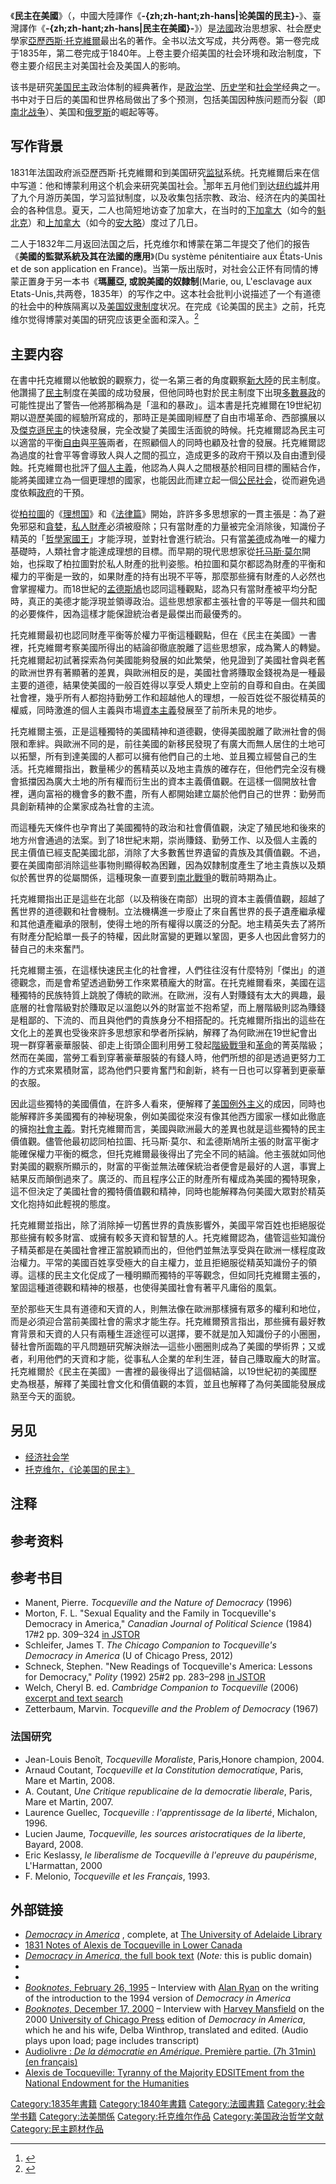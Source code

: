 {{noteTA
|T=zh-hans:论美国的民主; zh-hant:民主在美國;
|1=zh-hans:论美国的民主; zh-hant:民主在美國;
|2=zh-cn:亚历西斯·德·托克维尔;zh-hk:亞歷西斯·德·托克維爾;zh-tw:亞歷西斯·德·托克維爾; 
|3=zh-cn:亚历西斯;zh-hk:亞歷西斯;zh-tw:亞歷西斯; 
|4=zh-cn:托克维尔;zh-hk:托克維爾;zh-tw:托克維爾; 
}}
{{Infobox Book 
|书名      = Democracy in America
|图像      = [[File:_Democracy_in_America_by_Alexis_de_Tocqueville_title_page.jpg|200px]]
|图像说明  = 封面
|作者      = [[亞歷西斯·托克維爾|夏尔·亚历西斯·德·托克维尔 Charles Alexis de Tocqueville]]
|原名      =  De la démocratie en Amérique
|译者      =  周明圣
|插图      = 
|封面设计  = 
|出版地    = 法国
|语言      = [[法語|法語]]
|系列      = 
|题材      = 
|类型      = 论著
|出版者    = 桑德斯和奥特利（伦敦）
|出版日期  = 1835年-1840年
|中文版    = 中华书局2014年出版
|媒介      = [[印刷|印刷]]（平装书）
|页数      = 961页
|开本      = 1/32
|isbn      = 978-7-101-09873-0
|oclc      = 
|杜威十进制图书分类法= 
|美国国会图书馆图书分类法= 
|上一部作品= 
|下一部作品= 
|引用      = 
|被引用    = 
}}
《'''民主在美國'''》（{{lang-fr|''De la démocratie en Amérique''}}，中國大陸譯作《'''-{zh;zh-hant;zh-hans|论美国的民主}-'''》、臺灣譯作《'''-{zh;zh-hant;zh-hans|民主在美國}-'''》{{NoteTag|1=完整的英语译法应为《On the Democracy in America》，即《-{zh;zh-hant;zh-hans|论美国的民主}-》。然而20世纪后的英语学者通常将其简称为《Democracy in America》，部分汉语翻译受到此影响便将此书译成了《民主在美国》。}}）是[[法國|法國]]政治思想家、社会歷史學家[[亞歷西斯·托克維爾|亞歷西斯·托克維爾]]最出名的著作。全书以法文写成，共分两卷。第一卷完成于1835年，第二卷完成于1840年。上卷主要介绍美国的社会环境和政治制度，下卷主要介绍民主对美国社会及美国人的影响。

该书是研究[[美国|美国]][[民主|民主]]政治体制的經典著作，是[[政治学|政治学]]、[[历史学|历史学]]和[[社会学|社会学]]经典之一。书中对于日后的美国和世界格局做出了多个预测，包括美国因种族问题而分裂（即[[南北战争|南北战争]]）、美国和[[俄罗斯|俄罗斯]]的崛起等等。

==写作背景==
1831年法国政府派亞歷西斯·托克維爾和{{link-en|古斯塔夫·德·博蒙|M. Gustave de Beaumont}}到美国研究[[监狱|监狱]]系统。托克維爾后来在信中写道：他和博蒙利用这个机会来研究美国社会。<ref>{{cite web|last=Johri|first=Vikram|title='Alexis de Tocqueville': the first French critic of the US|url=http://www.csmonitor.com/2007/0410/p15s01-bogn.html|work=The Christian Science Monitor|accessdate=22 April 2011|archive-date=2016-03-29|archive-url=https://web.archive.org/web/20160329140158/http://www.csmonitor.com/2007/0410/p15s01-bogn.html|dead-url=no}}</ref>那年五月他们到达[[纽约城|纽约城]]并用了九个月游历美国，学习监狱制度，以及收集包括宗教、政治、经济在内的美国社会的各种信息。夏天，二人也简短地访查了加拿大，在当时的[[下加拿大|下加拿大]]（如今的[[魁北克|魁北克]]）和[[上加拿大|上加拿大]]（如今的[[安大略|安大略]]）度过了几日。

二人于1832年二月返回法国之后，托克维尔和博蒙在第二年提交了他们的报告《'''美國的監獄系統及其在法國的應用'''》(Du système pénitentiaire aux États-Unis et de son application en France)。当第一版出版时，对社会公正怀有同情的博蒙正置身于另一本书《'''瑪麗亞, 或說美國的奴隸制'''(Marie, ou, L'esclavage aux Etats-Unis,共两卷，1835年）的写作之中。这本社会批判小说描述了一个有道德的社会中的种族隔离以及[[美国奴隶制度|美国奴隶制度]]状况。在完成《论美国的民主》之前，托克维尔觉得博蒙对美国的研究应该更全面和深入。<ref>{{cite book|last=Tocqueville|first=Alexis de|title=Democracy in America|year=2000|publisher=The University of Chicago Press|location=Chicago|isbn=0-226-80532-8|pages=13}}</ref>

==主要内容==
在書中托克維爾以他敏銳的觀察力，從一名第三者的角度觀察[[新大陸|新大陸]]的民主制度。他讚揚了[[民主|民主]]制度在美國的成功發展，但他同時也對於民主制度下出現[[多數暴政|多數暴政]]的可能性提出了警告—他將那稱為是「溫和的暴政」。這本書是托克維爾在19世紀初期以遊歷美國的經驗所寫成的，那時正是美國剛經歷了自由市場革命、西部擴展以及[[傑克遜民主|傑克遜民主]]的快速發展，完全改變了美國生活面貌的時候。托克維爾認為民主可以適當的平衡[[自由|自由]]與[[平等|平等]]兩者，在照顧個人的同時也顧及社會的發展。托克維爾認為過度的社會平等會導致人與人之間的孤立，造成更多的政府干預以及自由遭到侵蝕。托克維爾也批評了[[個人主義|個人主義]]，他認為人與人之間根基於相同目標的團結合作，能將美國建立為一個更理想的國家，也能因此而建立起一個[[公民社会|公民社会]]，從而避免過度依賴[[政府|政府]]的干預。

從[[柏拉圖|柏拉圖]]的《[[理想国|理想国]]》和《[[法律篇|法律篇]]》開始，許許多多思想家的一貫主張是：為了避免邪惡和[[貪婪|貪婪]]，[[所有权|私人財產]]必須被廢除；只有當財產的力量被完全消除後，知識份子精英的「[[柏拉图#國家|哲學家國王]]」才能浮現，並對社會進行統治。只有當[[美德|美德]]成為唯一的權力基礎時，人類社會才能達成理想的目標。而早期的現代思想家從[[托马斯·莫尔|托马斯·莫尔]]開始，也採取了柏拉圖對於私人財產的批判姿態。柏拉圖和莫尔都認為財產的平衡和權力的平衡是一致的，如果財產的持有出現不平等，那麼那些擁有財產的人必然也會掌握權力。而18世紀的[[孟德斯鳩|孟德斯鳩]]也認同這種觀點，認為只有當財產被平均分配時，真正的美德才能浮現並領導政治。這些思想家都主張社會的平等是一個共和國的必要條件，因為這樣才能保證統治者是最傑出而最優秀的。

托克維爾最初也認同財產平衡等於權力平衡這種觀點，但在《民主在美國》一書裡，托克維爾考察美國所得出的結論卻徹底脫離了這些思想家，成為驚人的轉變。托克維爾起初試著探索為何美國能夠發展的如此繁榮，他見證到了美國社會與老舊的歐洲世界有著顯著的差異，與歐洲相反的是，美國社會將賺取金錢視為是一種最主要的道德，結果使美國的一般百姓得以享受人類史上空前的自尊和自由。在美國社會裡，幾乎所有人都抱持勤勞工作和超越他人的理想，一般百姓從不服從精英的權威，同時激進的個人主義與市場[[資本主義|資本主義]]發展至了前所未見的地步。

托克維爾主張，正是這種獨特的美國精神和道德觀，使得美國脫離了歐洲社會的侷限和牽絆。與歐洲不同的是，前往美國的新移民發現了有廣大而無人居住的土地可以拓墾，所有到達美國的人都可以擁有他們自己的土地、並且獨立經營自己的生活。托克維爾指出，數量稀少的舊精英以及地主貴族的確存在，但他們完全沒有機會抵擋因為廣大土地的所有權而衍生出的資本主義價值觀。在這樣一個開放社會裡，邁向富裕的機會多的數不盡，所有人都開始建立屬於他們自己的世界：勤勞而具創新精神的企業家成為社會的主流。

而這種先天條件也孕育出了美國獨特的政治和社會價值觀，決定了殖民地和後來的地方州會通過的法案。到了18世紀末期，崇尚賺錢、勤勞工作、以及個人主義的民主價值已經支配美國北部，消除了大多數舊世界遺留的貴族及其價值觀。不過，要在美國南部消除這些事物則顯得較為困難，因為奴隸制度產生了地主貴族以及類似於舊世界的從屬關係，這種現象一直要到[[南北戰爭|南北戰爭]]的戰前時期為止。

托克維爾指出正是這些在北部（以及稍後在南部）出現的資本主義價值觀，超越了舊世界的道德觀和社會機制。立法機構進一步廢止了來自舊世界的長子遺產繼承權和其他遺產繼承的限制，使得土地的所有權得以廣泛的分配。地主精英失去了將所有財產分配給單一長子的特權，因此財富變的更難以鞏固，更多人也因此會努力的替自己的未來奮鬥。

托克維爾主張，在這樣快速民主化的社會裡，人們往往沒有什麼特別「傑出」的道德觀念，而是會希望透過勤勞工作來累積龐大的財富。在托克維爾看來，美國在這種獨特的民族特質上跳脫了傳統的歐洲。在歐洲，沒有人對賺錢有太大的興趣，最底層的社會階級對於賺取足以溫飽以外的財富並不抱希望，而上層階級則認為賺錢是粗鄙的、下流的、而且與他們的貴族身分不相搭配的。托克維爾所指出的這些在文化上的差異也受後來許多思想家和學者所採納，解釋了為何歐洲在19世紀會出現一群穿著豪華服裝、卻走上街頭企圖利用勞工發起[[阶级斗争|階級戰爭]]和[[革命|革命]]的菁英階級；然而在美國，當勞工看到穿著豪華服裝的有錢人時，他們所想的卻是透過更努力工作的方式來累積財富，認為他們只要肯奮鬥和創新，終有一日也可以穿著到更豪華的衣服。

因此這些獨特的美國價值，在許多人看來，便解釋了[[美国例外主义|美国例外主义]]的成因，同時也能解釋許多美國獨有的神秘現象，例如美國從來沒有像其他西方國家一樣如此徹底的擁抱[[社會主義|社會主義]]。對托克維爾而言，美國與歐洲最大的差異也就是這些獨特的民主價值觀。儘管他最初認同柏拉圖、托马斯·莫尔、和孟德斯鳩所主張的財富平衡才能確保權力平衡的概念，但托克維爾最後得出了完全不同的結論。他主張就如同他對美國的觀察所顯示的，財富的平衡並無法確保統治者便會是最好的人選，事實上結果反而顛倒過來了。廣泛的、而且程序公正的財產所有權成為美國的獨特現象，這不但決定了美國社會的獨特價值觀和精神，同時也能解釋為何美國大眾對於精英文化抱持如此輕視的態度。

托克維爾並指出，除了消除掉一切舊世界的貴族影響外，美國平常百姓也拒絕服從那些擁有較多財富、或擁有較多天資和智慧的人。托克維爾認為，儘管這些知識份子精英都是在美國社會裡正當脫穎而出的，但他們並無法享受與在歐洲一樣程度政治權力。平常的美國百姓享受極大的自主權力，並且拒絕服從精英知識份子的領導。這樣的民主文化促成了一種明顯而獨特的平等觀念，但如同托克維爾主張的，鞏固這種道德觀和精神的根基，也使得美國社會有著平凡庸俗的風氣。

至於那些天生具有道德和天資的人，則無法像在歐洲那樣擁有眾多的權利和地位，而是必須迎合當前美國社會的需求才能生存。托克維爾預言指出，那些擁有最好教育背景和天資的人只有兩種生涯途徑可以選擇，要不就是加入知識份子的小圈圈，替社會所面臨的平凡問題研究解決辦法—這些小圈圈則成為了美國的學術界；又或者，利用他們的天資和才能，從事私人企業的牟利生涯，替自己賺取龐大的財富。托克維爾於《民主在美國》一書裡的最後得出了這個結論，以19世紀初的美國歷史為根基，解釋了美國社會文化和價值觀的本質，並且也解釋了為何美國能發展成熟至今天的面貌。

{{wikisource|De la démocratie en Amérique|论美国的民主|fr}}
== 另见 ==
* [[经济社会学|经济社会学]]
* [[托克维尔#论美国的民主|托克维尔，《论美国的民主》]]

== 注释 ==
{{NoteFoot}}

== 参考资料 ==
{{reflist|2}}

== 参考书目 ==
* Manent, Pierre. ''Tocqueville and the Nature of Democracy'' (1996)
* Morton, F. L. "Sexual Equality and the Family in Tocqueville's Democracy in America," ''Canadian Journal of Political Science'' (1984) 17#2 pp. 309–324 [http://www.jstor.org/stable/3227281 in JSTOR] {{Wayback|url=http://www.jstor.org/stable/3227281 |date=20160411080630 }}
* Schleifer, James T. ''The Chicago Companion to Tocqueville's Democracy in America'' (U of Chicago Press, 2012)
* Schneck, Stephen. "New Readings of Tocqueville's America: Lessons for Democracy," ''Polity'' (1992) 25#2 pp. 283–298 [http://www.jstor.org/stable/3235112 in JSTOR] {{Wayback|url=http://www.jstor.org/stable/3235112 |date=20160411060920 }}
* Welch, Cheryl B.  ed. ''Cambridge Companion to Tocqueville'' (2006) [http://www.amazon.com/Cambridge-Companion-Tocqueville-Companions-Philosophy/dp/0521549965/  excerpt and text search] {{Wayback|url=http://www.amazon.com/Cambridge-Companion-Tocqueville-Companions-Philosophy/dp/0521549965/ |date=20160314101829 }}
* Zetterbaum, Marvin. ''Tocqueville and the Problem of Democracy'' (1967)

=== 法国研究 ===
* Jean-Louis Benoît, ''Tocqueville Moraliste'', Paris,Honore champion, 2004.
* Arnaud Coutant, ''Tocqueville et la Constitution democratique'', Paris, Mare et Martin, 2008.
* A. Coutant, ''Une Critique republicaine de la democratie liberale'', Paris, Mare et Martin, 2007.
* Laurence Guellec, ''Tocqueville : l'apprentissage de la liberté'', Michalon, 1996.
* Lucien Jaume, ''Tocqueville, les sources aristocratiques de la liberte'', Bayard, 2008.
* Eric Keslassy, ''le liberalisme de Tocqueville à l'epreuve du paupérisme'', L'Harmattan, 2000
* F. Melonio, ''Tocqueville et les Français'', 1993.

== 外部链接 ==
{{wikisourcelang|fr|De la démocratie en Amérique|''De la démocratie en Amérique''}}
* [http://ebooks.adelaide.edu.au/t/tocqueville/alexis/democracy/complete.html ''Democracy in America''] {{Wayback|url=http://ebooks.adelaide.edu.au/t/tocqueville/alexis/democracy/complete.html |date=20160420055905 }}, complete, at [http://ebooks.adelaide.edu.au/ The University of Adelaide Library] {{Wayback|url=http://ebooks.adelaide.edu.au/ |date=20160320065149 }}
* [http://english.republiquelibre.org/notes-of-alexis-de-tocqueville-in-lower-canada.html 1831 Notes of Alexis de Tocqueville in Lower Canada] {{Wayback|url=http://english.republiquelibre.org/notes-of-alexis-de-tocqueville-in-lower-canada.html |date=20160325075312 }}
* [http://xroads.virginia.edu/~HYPER/DETOC/home.html ''Democracy in America'', the full book text] {{Wayback|url=http://xroads.virginia.edu/~HYPER/DETOC/home.html |date=19970411230018 }} (''Note:'' this is public domain)
* {{gutenberg|no=815|name=Democracy in America, Volume 1}}
* {{gutenberg|no=816|name=Democracy in America, Volume 2}}
* [https://web.archive.org/web/20160303211929/http://www.booknotes.org/Watch/63370-1/Alan+Ryan.aspx ''Booknotes'', February 26, 1995] – Interview with [[Alan_Ryan|Alan Ryan]] on the writing of the introduction to the 1994 version of ''Democracy in America''
* [https://web.archive.org/web/20160305183325/http://booknotes.org/watch/159774-1/harvey+mansfield.aspx ''Booknotes'', December 17, 2000] – Interview with [[Harvey_Mansfield|Harvey Mansfield]] on the 2000 [[University_of_Chicago_Press|University of Chicago Press]] edition of ''Democracy in America'', which he and his wife, Delba Winthrop, translated and edited. (Audio plays upon load; page includes transcript)
* [http://www.litteratureaudio.com/livre-audio-gratuit-mp3/tocqueville-alexis-de-de-la-democratie-en-amerique-introduction.html Audiolivre : ''De la démocratie en Amérique''. Première partie. (7h 31min) (en français)] {{Wayback|url=http://www.litteratureaudio.com/livre-audio-gratuit-mp3/tocqueville-alexis-de-de-la-democratie-en-amerique-introduction.html |date=20160330165548 }}
* [http://edsitement.neh.gov/curriculum-unit/alexis-de-tocqueville-tyranny-majority Alexis de Tocqueville: Tyranny of the Majority EDSITEment from the National Endowment for the Humanities] {{Wayback|url=http://edsitement.neh.gov/curriculum-unit/alexis-de-tocqueville-tyranny-majority |date=20160406214452 }}

{{Authority control}}
[[Category:1835年書籍|Category:1835年書籍]]
[[Category:1840年書籍|Category:1840年書籍]]
[[Category:法國書籍|Category:法國書籍]]
[[Category:社会学书籍|Category:社会学书籍]]
[[Category:法美關係|Category:法美關係]]
[[Category:托克维尔作品|Category:托克维尔作品]]
[[Category:美国政治哲学文献|Category:美国政治哲学文献]]
[[Category:民主题材作品|Category:民主题材作品]]